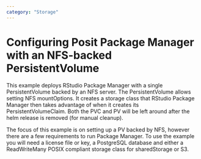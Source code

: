 ```yaml
---
category: "Storage"
---
```


# Configuring Posit Package Manager with an NFS-backed PersistentVolume

This example deploys RStudio Package Manager with a single PersistentVolume backed by an NFS server.
The PersistentVolume allows setting NFS mountOptions.
It creates a storage class that RStudio Package Manager then takes advantage of when it creates its PersistentVolumeClaim.
Both the PVC and PV will be left around after the helm release is removed (for manual cleanup).

The focus of this example is on setting up a PV backed by NFS, however there are a few requirements to run Package Manager.
To use the example you will need a license file or key, a PostgreSQL database and either a ReadWriteMany POSIX compliant storage class for sharedStorage or S3.

```.yaml
```